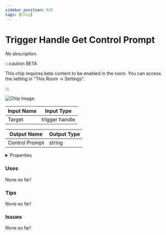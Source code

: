 ```yaml
---
sidebar_position: 626
tags: [Chip]
---
```


# Trigger Handle Get Control Prompt

*No description.*

:::caution BETA

This chip requires beta content to be enabled in the room. You can access the setting in "This Room -> Settings".

:::

![Chip Image](/svg/8ea2fd23-02c2-4055-ab39-68acd0b6ce67.svg)

| Input Name | Input Type |
|-----------|-----------|
| Target | trigger handle |

| Output Name | Output Type |
|-----------|-----------|
| Control Prompt | string |


<details>
  <summary>Properties</summary>
  <div>
    <div>
    <table>
      <thead>
        <tr>
          <th>Is beta required?</th>
          <th>✅</th>
        </tr>
        <tr>
          <th>Is this chip a trolling risk?</th>
          <th>❌</th>
        </tr>
        <tr>
          <th>Chip UUPD</th>
          <th>._uuid</th>
        </tr>
      </thead>
    </table>
    </div>
  </div>
</details>

### Uses

None so far!

### Tips

None so far!

### Issues

None so far!